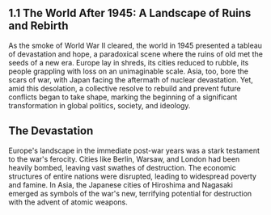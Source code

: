 ## 1.1 The World After 1945: A Landscape of Ruins and Rebirth

As the smoke of World War II cleared, the world in 1945 presented a tableau of devastation and hope, a paradoxical scene where the ruins of old met the seeds of a new era. Europe lay in shreds, its cities reduced to rubble, its people grappling with loss on an unimaginable scale. Asia, too, bore the scars of war, with Japan facing the aftermath of nuclear devastation. Yet, amid this desolation, a collective resolve to rebuild and prevent future conflicts began to take shape, marking the beginning of a significant transformation in global politics, society, and ideology.

## The Devastation

Europe's landscape in the immediate post-war years was a stark testament to the war's ferocity. Cities like Berlin, Warsaw, and London had been heavily bombed, leaving vast swathes of destruction. The economic structures of entire nations were disrupted, leading to widespread poverty and famine. In Asia, the Japanese cities of Hiroshima and Nagasaki emerged as symbols of the war's new, terrifying potential for destruction with the advent of atomic weapons.

